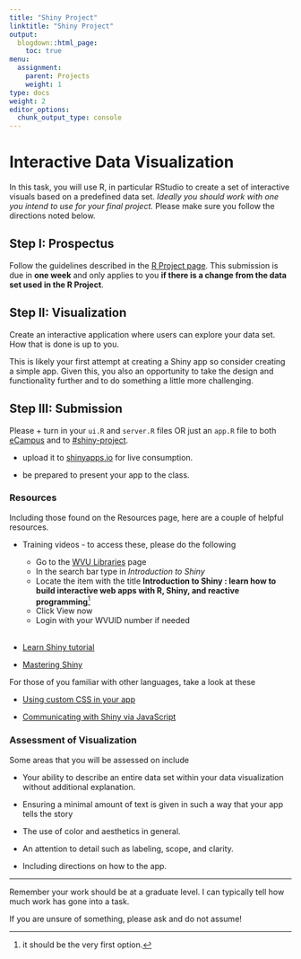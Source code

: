 ```yaml
---
title: "Shiny Project"
linktitle: "Shiny Project"
output:
  blogdown::html_page:
    toc: true
menu:
  assignment:
    parent: Projects
    weight: 1
type: docs
weight: 2
editor_options: 
  chunk_output_type: console
---
```


# Interactive Data Visualization 

In this task, you will use R, in particular RStudio to create a set of interactive visuals based on a predefined data set. *Ideally you should work with one you intend to use for your final project.* Please make sure you follow the directions noted below. 

## Step I: Prospectus

Follow the guidelines described in the [R Project page](/projects/01-project/#step-i-prospectus){target='_blank'}. This submission is due in **one week** and only applies to you **if there is a change from the data set used in the R Project**. 

## Step II: Visualization

Create an interactive application where users can explore your data set. How that is done is up to you.

This is likely your first attempt at creating a Shiny app so consider creating a simple app. Given this, you also an opportunity to take the design and functionality further and to do something a little more challenging. 

## Step III: Submission 

Please
+ turn in your `ui.R` and `server.R` files OR just an `app.R` file to both  [eCampus](https://ecampus.wvu.edu/){target='_blank'} and to [#shiny-project](https://2021edp693e.slack.com/archives/C01SHDW55UN){target='_blank'}.

+ upload it to [shinyapps.io](https://www.shinyapps.io/){target='_blank'} for live consumption.

+ be prepared to present your app to the class.

### Resources

Including those found on the Resources page, here are a couple of helpful resources. 

+ Training videos - to access these, please do the following
  + Go to the [WVU Libraries](https://library.wvu.edu/){target="_blank"} page
  + In the search bar type in *Introduction to Shiny*
  + Locate the item with the title **Introduction to Shiny : learn how to build interactive web apps with R, Shiny, and reactive programming**^[it should be the very first option.]
  + Click View now
  + Login with your WVUID number if needed
<br><br>

+ [Learn Shiny tutorial](https://shiny.rstudio.com/tutorial/){target="_blank"} 

+ [Mastering Shiny](https://mastering-shiny.org/){target="_blank"}

For those of you familiar with other languages, take a look at these

+ [Using custom CSS in your app](https://shiny.rstudio.com/articles/css.html){target="_blank"}

+ [Communicating with Shiny via JavaScript
](https://shiny.rstudio.com/articles/communicating-with-js.html)


### Assessment of Visualization

Some areas that you will be assessed on include

+ Your ability to describe an entire data set within your data visualization without additional explanation.

+ Ensuring a minimal amount of text is given in such a way that your app tells the story

+ The use of color and aesthetics in general. 

+ An attention to detail such as labeling, scope, and clarity.

+ Including directions on how to the app.

<hr>

Remember your work should be at a graduate level. I can typically tell how much work has gone into a task. 

If you are unsure of something, please ask and do not assume!

